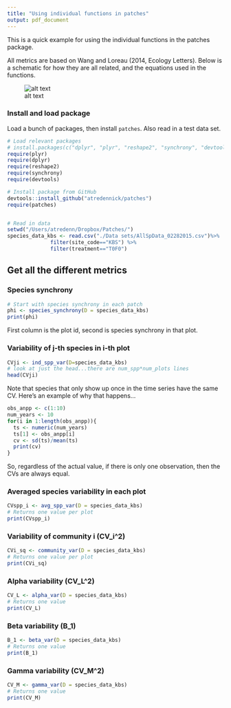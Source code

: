 ```yaml
---
title: "Using individual functions in patches"
output: pdf_document
---
```

This is a quick example for using the individual functions in the patches package.

All metrics are based on Wang and Loreau (2014, Ecology Letters). Below is a schematic for how they are all related, and the equations used in the functions.

![alt text](patches_equations.png)

### Install and load package
Load a bunch of packages, then install `patches`. Also read in a test data set.
```r
# Load relevant packages
# install.packages(c("dplyr", "plyr", "reshape2", "synchrony", "devtools"))
require(plyr)
require(dplyr)
require(reshape2)
require(synchrony)
require(devtools)

# Install package from GitHub
devtools::install_github("atredennick/patches")
require(patches)


# Read in data
setwd("/Users/atredenn/Dropbox/Patches/")
species_data_kbs <- read.csv("./Data sets/AllSpData_02282015.csv")%>%
              filter(site_code=="KBS") %>%
              filter(treatment=="T0F0")
```

## Get all the different metrics
### Species synchrony
```r
# Start with species synchrony in each patch
phi <- species_synchrony(D = species_data_kbs)
print(phi)
```
First column is the plot id, second is species synchrony in that plot.

### Variability of j-th species in i-th plot
```r
CVji <- ind_spp_var(D=species_data_kbs)
# look at just the head...there are num_spp*num_plots lines
head(CVji)
```
Note that species that only show up once in the time series have the same CV. Here's an example of why that happens...
```r
obs_anpp <- c(1:10)
num_years <- 10
for(i in 1:length(obs_anpp)){
  ts <- numeric(num_years)
  ts[1] <- obs_anpp[i]
  cv <- sd(ts)/mean(ts)
  print(cv)
}
```
So, regardless of the actual value, if there is only one observation, then the CVs are always equal.

### Averaged species variability in each plot
```r
CVspp_i <- avg_spp_var(D = species_data_kbs)
# Returns one value per plot
print(CVspp_i)
```

### Variability of community i (CV_i^2)
```r
CVi_sq <- community_var(D = species_data_kbs)
# Returns one value per plot
print(CVi_sq)
```

### Alpha variability (CV_L^2)
```r
CV_L <- alpha_var(D = species_data_kbs)
# Returns one value
print(CV_L)
```

### Beta variability (B_1)
```r
B_1 <- beta_var(D = species_data_kbs)
# Returns one value
print(B_1)
```

### Gamma variability (CV_M^2)
```r
CV_M <- gamma_var(D = species_data_kbs)
# Returns one value
print(CV_M)
```

